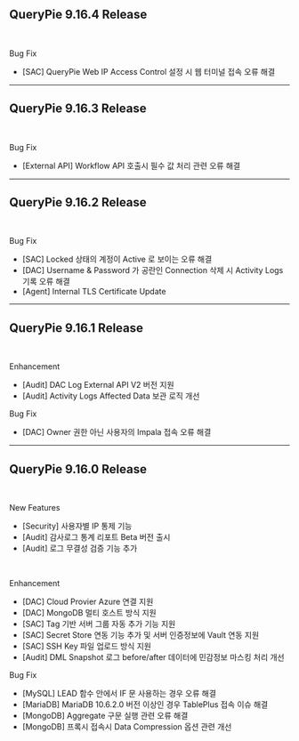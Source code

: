 ## QueryPie 9.16.4 Release 
 

Bug Fix

* [SAC] QueryPie Web IP Access Control 설정 시 웹 터미널 접속 오류 해결

---

## QueryPie 9.16.3 Release 
 

Bug Fix

* [External API] Workflow API 호출시 필수 값 처리 관련 오류 해결

---

## QueryPie 9.16.2 Release 
 

Bug Fix

* [SAC] Locked 상태의 계정이 Active 로 보이는 오류 해결
* [DAC] Username & Password 가 공란인 Connection 삭제 시 Activity Logs 기록 오류 해결
* [Agent] Internal TLS Certificate Update

---

## QueryPie 9.16.1 Release 
 

Enhancement

* [Audit] DAC Log External API V2 버전 지원  
* [Audit] Activity Logs Affected Data 보관 로직 개선 

Bug Fix

* [DAC] Owner 권한 아닌 사용자의 Impala 접속 오류 해결

---

## QueryPie 9.16.0 Release 
 

New Features

* [Security] 사용자별 IP 통제 기능 
* [Audit] 감사로그 통계 리포트 Beta 버전 출시
* [Audit] 로그 무결성 검증 기능 추가

 

Enhancement

* [DAC] Cloud Provier Azure 연결 지원 
* [DAC] MongoDB 멀티 호스트 방식 지원 
* [SAC] Tag 기반 서버 그룹 자동 추가 기능 지원 
* [SAC] Secret Store 연동 기능 추가 및 서버 인증정보에 Vault 연동 지원
* [SAC] SSH Key 파일 업로드 방식 지원
* [Audit] DML Snapshot 로그 before/after 데이터에 민감정보 마스킹 처리 개선

Bug Fix

* [MySQL] LEAD 함수 안에서 IF 문 사용하는 경우 오류 해결
* [MariaDB] MariaDB 10.6.2.0 버전 이상인 경우 TablePlus 접속 이슈 해결
* [MongoDB] Aggregate 구문 실행 관련 오류 해결
* [MongoDB] 프록시 접속시 Data Compression 옵션 관련 개선

